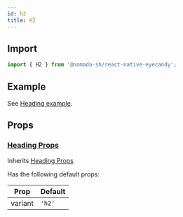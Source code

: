 ```yaml
---
id: h2
title: H2
---
```


## Import

```jsx
import { H2 } from '@nomada-sh/react-native-eyecandy';
```

## Example

See [Heading example](../heading#example).

## Props

### [Heading Props](../heading#props)

Inherits [Heading Props](../heading#props)

Has the following default props:

| Prop    | Default |
| ------- | ------- |
| variant | `'h2'`  |
